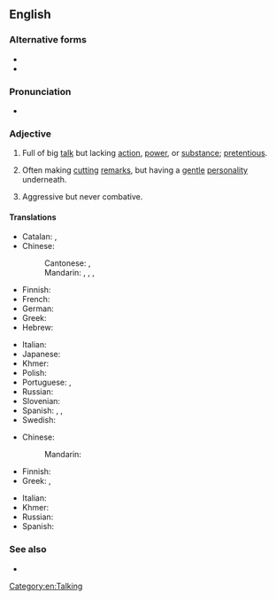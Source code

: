 ==English==

===Alternative forms===
* {{l|en|all bark but no bite}}
* {{l|en|all bark no bite}}

===Pronunciation===
* {{audio|en|en-au-all bark and no bite.ogg|Audio (AU)}}

===Adjective===
{{en-adj|-}}

# {{lb|en|idiomatic}} Full of big [[talk]] but lacking [[action]], [[power]], or [[substance]]; [[pretentious]].
# {{lb|en|idiomatic}} Often making [[cutting]] [[remarks]], but having a [[gentle]] [[personality]] underneath.
# {{lb|en|idiomatic}} Aggressive but never combative.

====Translations====
{{trans-top|full of big talk}}
* Catalan: {{t|ca|moltes bufes i pocs trons}}, {{t|ca|molta fressa i poca endreça}}
* Chinese:
*: Cantonese: {{t+|zh|光說不做}}, {{t+|zh|光说不做|tr=gwong1 syut3 bat1 zou6}}
*: Mandarin: {{t|zh|乾打雷，不下雨}}, {{t|zh|干打雷，不下雨}}, {{t+|zh|光說不做}}, {{t+|zh|光说不做|tr=guāngshuōbùzuò}}
* Finnish: {{t|fi|paljon porua, vähän villoja}}
* French: {{t+|fr|grande gueule}}
* German: {{t|de|große Klappe und nichts dahinter}}
* Greek: {{t|el|όλο λόγια|sc=Grek}}
* Hebrew: {{t+|he|כלב נובח אינו נושך}} {{qualifier|a dog that barks, does not bite}}
{{trans-mid}}
* Italian: {{t|it|tutto fumo e niente arrosto}} {{qualifier|all smoke and no roast}}
* Japanese: {{t|ja|張り子の虎|tr=はりこのとら, harikonotora}} {{qualifier|[[papier-mâché]] tiger}}
* Khmer: {{t|km|ឆ្កែព្រុសមិនដែលខាំ}}
* Polish: {{t+|pl|krowa, która dużo ryczy, mało mleka daje}} {{qualifier|a cow that moos much, gives little milk}}
* Portuguese: {{t+|pt|cão que ladra não morde}}, {{t|pt|cão que late não morde}} {{qualifier|a dog that barks does not bite}}
* Russian: {{t-needed|ru}}
* Slovenian: {{t|sl|peš, ki laja, ne griže}}
* Spanish: {{t|es|mucho ruido y pocas nueces}} {{qualifier|much noise and few nuts}}, {{t|es|ladra pero no muerde}}, {{t|es|irse la fuerza por la boca}}
* Swedish: {{t|sv|stor i orden men liten på jorden}}
{{trans-bottom}}

{{trans-top|making cutting remarks, but having a gentle personality underneath}}
* Chinese:
*: Mandarin: {{t+check|zh|光說不做}}
* Finnish: {{t|fi|[[kova]] [[päältä]], [[pehmeä]] [[sisältä]]}}
* Greek: {{t|el|σκυλί που γαβγίζει δεν δαγκώνει|sc=Grek}}, {{t|el|σκύλος που γαβγίζει δεν δαγκώνει|sc=Grek}}
{{trans-mid}}
* Italian: {{t|it|cane che abbaia non morde}}
* Khmer: {{t|km|បានតែព្រុស}}
* Russian: {{t-needed|ru}}
* Spanish: {{t|es|perro ladrador, poco mordedor}}
{{trans-bottom}}

===See also===
* {{l|en|all hat and no cattle}}

[[Category:en:Talking]]